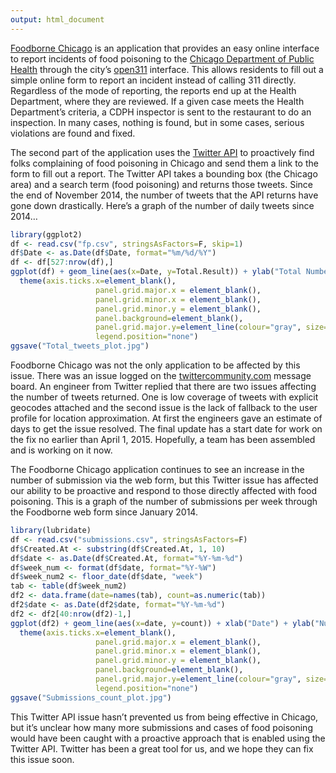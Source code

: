 ```yaml
---
output: html_document
---
```


[Foodborne Chicago](https://www.foodbornechicago.org/) is an application that provides an easy online interface to report incidents of food poisoning to the [Chicago Department of Public Health](http://www.cityofchicago.org/city/en/depts/cdph.html) through the city's [open311](http://www.open311.org/) interface. This allows residents to fill out a simple online form to report an incident instead of calling 311 directly. Regardless of the mode of reporting, the reports end up at the Health Department, where they are reviewed. If a given case meets the Health Department's criteria, a CDPH inspector is sent to the restaurant to do an inspection. In many cases, nothing is found, but in some cases, serious violations are found and fixed.

The second part of the application uses the [Twitter API](https://dev.twitter.com/overview/documentation) to proactively find folks complaining of food poisoning in Chicago and send them a link to the form to fill out a report. The Twitter API takes a bounding box (the Chicago area) and a search term (food poisoning) and returns those tweets. Since the end of November 2014, the number of tweets that the API returns have gone down drastically. Here's a graph of the number of daily tweets since 2014...

```r
library(ggplot2)
df <- read.csv("fp.csv", stringsAsFactors=F, skip=1)
df$Date <- as.Date(df$Date, format="%m/%d/%Y")
df <- df[527:nrow(df),]
ggplot(df) + geom_line(aes(x=Date, y=Total.Result)) + ylab("Total Number of Tweets") + 
  theme(axis.ticks.x=element_blank(), 
                   panel.grid.major.x = element_blank(), 
                   panel.grid.minor.x = element_blank(), 
                   panel.grid.minor.y = element_blank(), 
                   panel.background=element_blank(), 
                   panel.grid.major.y=element_line(colour="gray", size=.1), 
                   legend.position="none") 
ggsave("Total_tweets_plot.jpg")
```

Foodborne Chicago was not the only application to be affected by this issue. There was an issue logged on the [twittercommunity.com](https://twittercommunity.com/t/search-api-returning-very-sparse-geocode-results/27998/11) message board. An engineer from Twitter replied that there are two issues affecting the number of tweets returned. One is low coverage of tweets with explicit geocodes attached and the second issue is the lack of fallback to the user profile for location approximation. At first the engineers gave an estimate of days to get the issue resolved. The final update has a start date for work on the fix no earlier than April 1, 2015. Hopefully, a team has been assembled and is working on it now. 

The Foodborne Chicago application continues to see an increase in the number of submission via the web form, but this Twitter issue has affected our ability to be proactive and respond to those directly affected with food poisoning. This is a graph of the number of submissions per week through the Foodborne web form since January 2014.  
```r
library(lubridate)
df <- read.csv("submissions.csv", stringsAsFactors=F)
df$Created.At <- substring(df$Created.At, 1, 10)
df$date <- as.Date(df$Created.At, format="%Y-%m-%d")
df$week_num <- format(df$date, format="%Y-%W")
df$week_num2 <- floor_date(df$date, "week")
tab <- table(df$week_num2)
df2 <- data.frame(date=names(tab), count=as.numeric(tab))
df2$date <- as.Date(df2$date, format="%Y-%m-%d")
df2 <- df2[40:nrow(df2)-1,]
ggplot(df2) + geom_line(aes(x=date, y=count)) + xlab("Date") + ylab("Number of Submissions Per Week") +
  theme(axis.ticks.x=element_blank(), 
                   panel.grid.major.x = element_blank(), 
                   panel.grid.minor.x = element_blank(), 
                   panel.grid.minor.y = element_blank(), 
                   panel.background=element_blank(), 
                   panel.grid.major.y=element_line(colour="gray", size=.1), 
                   legend.position="none") 
ggsave("Submissions_count_plot.jpg")

```

This Twitter API issue hasn't prevented us from being effective in Chicago, but it's unclear how many more submissions and cases of food poisoning would have been caught with a proactive approach that is enabled using the Twitter API. Twitter has been a great tool for us, and we hope they can fix this issue soon.




